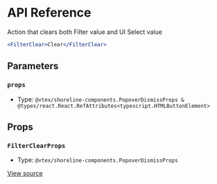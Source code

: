 # API Reference

Action that clears both Filter value and UI Select value

```jsx
<FilterClear>Clear</FilterClear>
```

## Parameters

### `props`

- Type: `@vtex/shoreline-components.PopoverDismissProps & @types/react.React.RefAttributes<typescript.HTMLButtonElement>`

## Props

### `FilterClearProps`

- Type: `@vtex/shoreline-components.PopoverDismissProps`

[View source](https://github.com/vtex/shoreline/blob/a57090a2d/packages/components/src/filter/filter-clear.tsx#L13)

